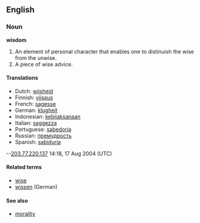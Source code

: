 ==English==

===Noun===
'''wisdom'''
#An element of personal character that enables one to distinuish the wise from the unwise.
#A piece of wise advice.

====Translations====
*Dutch: [[wijsheid]]
*Finnish: [[viisaus]]
*French: [[sagesse]]
*German: [[klugheit]]
*Indonesian: [[kebijaksanaan]]
*Italian: [[saggezza]]
*Portuguese: [[sabedoria]]
*Russian: [[премудрость]]
*Spanish: [[sabiduría]]
--[[User:203.77.220.137|203.77.220.137]] 14:18, 17 Aug 2004 (UTC)

====Related terms====
*[[wise]]
*[[wissen]] (German)

====See also====
*[[morality]]